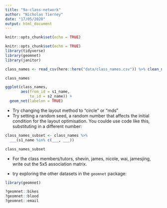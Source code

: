 ```yaml
---
title: "9a-class-network"
author: "Nicholas Tierney"
date: "17/05/2020"
output: html_document
---
```


```r
knitr::opts_chunk$set(echo = TRUE)
```

```r
knitr::opts_chunk$set(echo = TRUE)
library(tidyverse)
library(geomnet)
library(janitor)
```

```r
class_names <- read_csv(here::here("data/class_names.csv")) %>% clean_names()

class_names
```


```r
ggplot(class_names,
       aes(from_id = s1_name, 
           to_id = s2_name)) +
  geom_net(labelon = TRUE)
```


- Try changing the layout method to "circle" or "mds"
- Try setting a random seed, a random number that affects the initial condition for the layout optimisation. You coulde use code like this, substituting in a different number:

```r
class_names_subset <- class_names %>%
  ___(s1_name %in% c(___, ___))

class_names_subset
```


- For the class members/tutors, shevin, james, nicole, wai, jamesjing, write out the 5x5 association matrix.

- try exploring the other datasets in the `geomnet` package:

```r
library(geomnet)

?geomnet::bikes
?geomnet::blood
?geomnet::email
```


